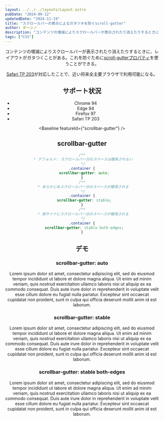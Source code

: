 ```yaml
---
layout: ../../../layouts/Layout.astro
pubDate: "2024-09-12"
updatedDate: "2024-11-19"
title: "スクロールバーの表示によるガタツキを防ぐscroll-gutter"
author: ダーシノ
description: "コンテンツの増減によりスクロールバーが表示されたり消えたりするときに、レイアウトがガタつくことがある。これを防ぐためにscroll-gutterプロパティを使うことができる。Safari TP 203が対応したことで、近い将来全主要ブラウザで利用可能になる。"
tags: ["CSS"]
---
```



<Header {...frontmatter} />


コンテンツの増減によりスクロールバーが表示されたり消えたりするときに、レイアウトがガタつくことがある。これを防ぐために[scroll-gutterプロパティ](https://developer.mozilla.org/en-US/docs/Web/CSS/scrollbar-gutter)を使うことができる。

[Safari TP 203](https://webkit.org/blog/15860/release-notes-for-safari-technology-preview-203/)が対応したことで、近い将来全主要ブラウザで利用可能になる。

## サポート状況

- Chrome 94
- Edge 94
- Firefox 97
- Safari TP 203


<Baseline featureId={"scrollbar-gutter"} />


## scrollbar-gutter

```css
/**
 * デフォルト: スクロールバー分のスペースは確保されない
 */
.container {
  scrollbar-gutter: auto;
}
/**
 * あらかじめスクロールバー分のスペースが確保される
 */
.container {
  scrollbar-gutter: stable;
}
/**
 * 両サイドにスクロールバー分のスペースが確保される
 */
.container {
  scrollbar-gutter: stable both-edges;
}
```

## デモ

<section id="demo">
  <section class="container auto">
    <h3>scrollbar-gutter: auto</h3>
    <p>Lorem ipsum dolor sit amet, consectetur adipiscing elit, sed do eiusmod tempor incididunt ut labore et dolore magna aliqua. Ut enim ad minim veniam, quis nostrud exercitation ullamco laboris nisi ut aliquip ex ea commodo consequat. Duis aute irure dolor in reprehenderit in voluptate velit esse cillum dolore eu fugiat nulla pariatur. Excepteur sint occaecat cupidatat non proident, sunt in culpa qui officia deserunt mollit anim id est laborum.</p>
  </section>
  <section class="container stable">
    <h3>scrollbar-gutter: stable</h3>
    <p>Lorem ipsum dolor sit amet, consectetur adipiscing elit, sed do eiusmod tempor incididunt ut labore et dolore magna aliqua. Ut enim ad minim veniam, quis nostrud exercitation ullamco laboris nisi ut aliquip ex ea commodo consequat. Duis aute irure dolor in reprehenderit in voluptate velit esse cillum dolore eu fugiat nulla pariatur. Excepteur sint occaecat cupidatat non proident, sunt in culpa qui officia deserunt mollit anim id est laborum.</p>
  </section>
  <section class="container both-edges">
    <h3>scrollbar-gutter: stable both-edges</h3>
    <p>Lorem ipsum dolor sit amet, consectetur adipiscing elit, sed do eiusmod tempor incididunt ut labore et dolore magna aliqua. Ut enim ad minim veniam, quis nostrud exercitation ullamco laboris nisi ut aliquip ex ea commodo consequat. Duis aute irure dolor in reprehenderit in voluptate velit esse cillum dolore eu fugiat nulla pariatur. Excepteur sint occaecat cupidatat non proident, sunt in culpa qui officia deserunt mollit anim id est laborum.</p>
  </section>
</section>

<style>{`
.container {
  border: 4px solid;
  overflow: auto;
  resize: both;
}
.container + .container {
  margin-top: 1rem;
}
.container > p {
  word-break: normal;
}

.auto {
  scrollbar-gutter: auto;
}
.stable {
  scrollbar-gutter: stable;
}
.both-edges {
  scrollbar-gutter: stable both-edges;
}
`}</style>
